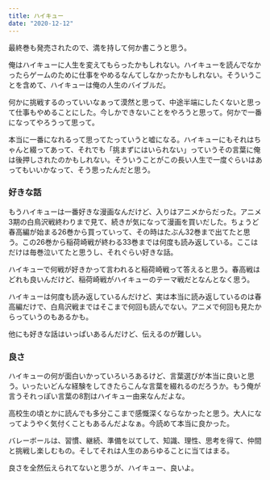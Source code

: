 ```yaml
---
title: ハイキュー
date: "2020-12-12"
---
```


最終巻も発売されたので、満を持して何か書こうと思う。

俺はハイキューに人生を変えてもらったかもしれない。ハイキューを読んでなかったらゲームのために仕事をやめるなんてしなかったかもしれない。そういうことを含めて、ハイキューは俺の人生のバイブルだ。

何かに挑戦するのっていいなぁって漠然と思って、中途半端にしたくないと思って仕事もやめることにした。今しかできないことをやろうと思って。何かで一番になってやろうって思って。

本当に一番になれるって思ってたっていうと嘘になる。ハイキューにもそれはちゃんと綴ってあって、それでも「挑まずにはいられない」っていうその言葉に俺は後押しされたのかもしれない。そういうことがこの長い人生で一度ぐらいはあってもいいかなって、そう思ったんだと思う。

### 好きな話

もうハイキューは一番好きな漫画なんだけど、入りはアニメからだった。アニメ3期の白鳥沢戦終わりまで見て、続きが気になって漫画を買いだした。ちょうど春高編が始まる26巻から買っていって、その時はたぶん32巻まで出てたと思う。この26巻から稲荷崎戦が終わる33巻までは何度も読み返している。ここはだけは毎巻泣いてたと思うし、それぐらい好きな話。

ハイキューで何戦が好きかって言われると稲荷崎戦って答えると思う。春高戦はどれも良いんだけど、稲荷崎戦がハイキューのテーマ戦だとなんとなく思う。

ハイキューは何度も読み返しているんだけど、実は本当に読み返しているのは春高編だけで、白鳥沢戦まではそこまで何回も読んでない。アニメで何回も見たからっていうのもあるかも。

他にも好きな話はいっぱいあるんだけど、伝えるのが難しい。

### 良さ

ハイキューの何が面白いかっていろいろあるけど、言葉選びが本当に良いと思う。いったいどんな経験をしてきたらこんな言葉を綴れるのだろうか。もう俺が言うそれっぽい言葉の8割はハイキュー由来なんだよな。

高校生の頃とかに読んでも多分ここまで感慨深くならなかったと思う。大人になってようやく気付くこともあるんだよなぁ。今読めて本当に良かった。

バレーボールは、習慣、継続、準備を以てして、知識、理性、思考を得て、仲間と挑戦し楽しむもの。そしてそれは人生のあらゆることに当てはまる。

良さを全然伝えられてないと思うが、ハイキュー、良いよ。